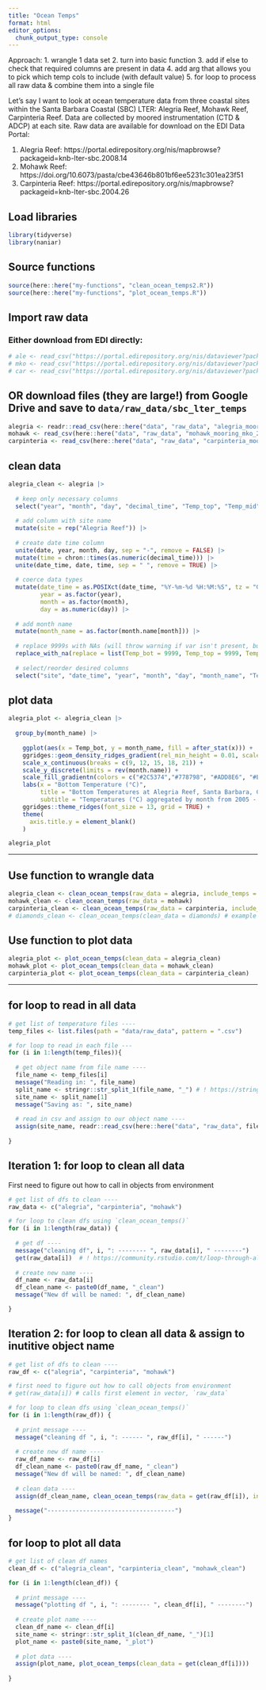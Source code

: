 ```yaml
---
title: "Ocean Temps"
format: html
editor_options: 
  chunk_output_type: console
---
```


Approach: 1. wrangle 1 data set 2. turn into basic function 3. add if else to check that required columns are present in data 4. add arg that allows you to pick which temp cols to include (with default value) 5. for loop to process all raw data & combine them into a single file

Let's say I want to look at ocean temperature data from three coastal sites within the Santa Barbara Coastal (SBC) LTER: Alegria Reef, Mohawk Reef, Carpinteria Reef. Data are collected by moored instrumentation (CTD & ADCP) at each site. Raw data are available for download on the EDI Data Portal:

1.  Alegria Reef: https://portal.edirepository.org/nis/mapbrowse?packageid=knb-lter-sbc.2008.14
2.  Mohawk Reef: https://doi.org/10.6073/pasta/cbe43646b801bf6ee5231c301ea23f51
3.  Carpinteria Reef: https://portal.edirepository.org/nis/mapbrowse?packageid=knb-lter-sbc.2004.26

## **Load libraries**

```r
library(tidyverse)
library(naniar)
```

## **Source functions**

```r
source(here::here("my-functions", "clean_ocean_temps2.R"))
source(here::here("my-functions", "plot_ocean_temps.R"))
```

## **Import raw data**

### Either download from EDI directly:

```r
# ale <- read_csv("https://portal.edirepository.org/nis/dataviewer?packageid=knb-lter-sbc.2008.14&entityid=15c25abf9bb72e2017301fa4e5b2e0d4")
# mko <- read_csv("https://portal.edirepository.org/nis/dataviewer?packageid=knb-lter-sbc.2007.16&entityid=02629ecc08a536972dec021f662428aa")
# car <- read_csv("https://portal.edirepository.org/nis/dataviewer?packageid=knb-lter-sbc.2004.26&entityid=1d7769e33145ba4f04aa0b0a3f7d4a76")
```

## OR download files (they are large!) from Google Drive and save to `data/raw_data/sbc_lter_temps`

```r
alegria <- readr::read_csv(here::here("data", "raw_data", "alegria_mooring_ale_20210617.csv"))
mohawk <- read_csv(here::here("data", "raw_data", "mohawk_mooring_mko_20220330.csv"))
carpinteria <- read_csv(here::here("data", "raw_data", "carpinteria_mooring_car_20220330.csv"))
```

## clean data

```r
alegria_clean <- alegria |> 
  
  # keep only necessary columns
  select("year", "month", "day", "decimal_time", "Temp_top", "Temp_mid", "Temp_bot") |>
  
  # add column with site name
  mutate(site = rep("Alegria Reef")) |> 
  
  # create date time column
  unite(date, year, month, day, sep = "-", remove = FALSE) |> 
  mutate(time = chron::times(as.numeric(decimal_time))) |> 
  unite(date_time, date, time, sep = " ", remove = TRUE) |> 
  
  # coerce data types
  mutate(date_time = as.POSIXct(date_time, "%Y-%m-%d %H:%M:%S", tz = "GMT"),
         year = as.factor(year),
         month = as.factor(month),
         day = as.numeric(day)) |>
  
  # add month name
  mutate(month_name = as.factor(month.name[month])) |>
  
  # replace 9999s with NAs (will throw warning if var isn't present, but still execute)
  replace_with_na(replace = list(Temp_bot = 9999, Temp_top = 9999, Temp_mid = 9999)) |> 
  
  # select/reorder desired columns
  select("site", "date_time", "year", "month", "day", "month_name", "Temp_bot", "Temp_mid", "Temp_top")

```

## plot data

```r
alegria_plot <- alegria_clean |> 
  
  group_by(month_name) |> 
  
    ggplot(aes(x = Temp_bot, y = month_name, fill = after_stat(x))) +
    ggridges::geom_density_ridges_gradient(rel_min_height = 0.01, scale = 3) + 
    scale_x_continuous(breaks = c(9, 12, 15, 18, 21)) +
    scale_y_discrete(limits = rev(month.name)) + 
    scale_fill_gradientn(colors = c("#2C5374","#778798", "#ADD8E6", "#EF8080", "#8B3A3A"), name = "Temp. (°C)") +
    labs(x = "Bottom Temperature (°C)",
         title = "Bottom Temperatures at Alegria Reef, Santa Barbara, CA",
         subtitle = "Temperatures (°C) aggregated by month from 2005 - 2022") +
    ggridges::theme_ridges(font_size = 13, grid = TRUE) +
    theme(
      axis.title.y = element_blank()
    )

alegria_plot
```

------------------------------------------------------------------------

## Use function to wrangle data

```r
alegria_clean <- clean_ocean_temps(raw_data = alegria, include_temps = c("Temp_bot"))
mohawk_clean <- clean_ocean_temps(raw_data = mohawk)
carpinteria_clean <- clean_ocean_temps(raw_data = carpinteria, include_temps = c("Temp_mid", "Temp_bot"))
# diamonds_clean <- clean_ocean_temps(clean_data = diamonds) # example of data our function won't accept
```

## Use function to plot data

```r
alegria_plot <- plot_ocean_temps(clean_data = alegria_clean)
mohawk_plot <- plot_ocean_temps(clean_data = mohawk_clean)
carpinteria_plot <- plot_ocean_temps(clean_data = carpinteria_clean)
```

------------------------------------------------------------------------

## for loop to read in all data

```r
# get list of temperature files ----
temp_files <- list.files(path = "data/raw_data", pattern = ".csv")

# for loop to read in each file ---
for (i in 1:length(temp_files)){
  
  # get object name from file name ----
  file_name <- temp_files[i]
  message("Reading in: ", file_name)
  split_name <- stringr::str_split_1(file_name, "_") # ! https://stringr.tidyverse.org/reference/str_split.html !
  site_name <- split_name[1] 
  message("Saving as: ", site_name)
  
  # read in csv and assign to our object name ----
  assign(site_name, readr::read_csv(here::here("data", "raw_data", file_name))) # ! https://statisticsglobe.com/r-write-read-multiple-csv-files-for-loop !
  
}
```

## Iteration 1: for loop to clean all data

First need to figure out how to call in objects from environment

```r
# get list of dfs to clean ----
raw_data <- c("alegria", "carpinteria", "mohawk")

# for loop to clean dfs using `clean_ocean_temps()`
for (i in 1:length(raw_data)) {
  
  # get df ----
  message("cleaning df", i, ": -------- ", raw_data[i], " --------")
  get(raw_data[i])  # ! https://community.rstudio.com/t/loop-through-all-dfs-in-environment/70943 !
  
  # create new name ----
  df_name <- raw_data[i]
  df_clean_name <- paste0(df_name, "_clean")
  message("New df will be named: ", df_clean_name)

}
```

## Iteration 2: for loop to clean all data & assign to inutitive object name

```r
# get list of dfs to clean ----
raw_df <- c("alegria", "carpinteria", "mohawk")

# first need to figure out how to call objects from environment
# get(raw_data[i]) # calls first element in vector, `raw_data` 

# for loop to clean dfs using `clean_ocean_temps()`
for (i in 1:length(raw_df)) {
  
  # print message ----
  message("cleaning df ", i, ": ------ ", raw_df[i], " ------")
  
  # create new df name ----
  raw_df_name <- raw_df[i]
  df_clean_name <- paste0(raw_df_name, "_clean")
  message("New df will be named: ", df_clean_name)
  
  # clean data ----
  assign(df_clean_name, clean_ocean_temps(raw_data = get(raw_df[i]), include_temps = c("Temp_top", "Temp_bot")))
  
  message("------------------------------------")
}
```

## for loop to plot all data

```r
# get list of clean df names
clean_df <- c("alegria_clean", "carpinteria_clean", "mohawk_clean")

for (i in 1:length(clean_df)) {
  
  # print message ----
  message("plotting df ", i, ": -------- ", clean_df[i], " --------")
  
  # create plot name ----
  clean_df_name <- clean_df[i]
  site_name <- stringr::str_split_1(clean_df_name, "_")[1]
  plot_name <- paste0(site_name, "_plot")
  
  # plot data ----
  assign(plot_name, plot_ocean_temps(clean_data = get(clean_df[i])))
  
}

```

